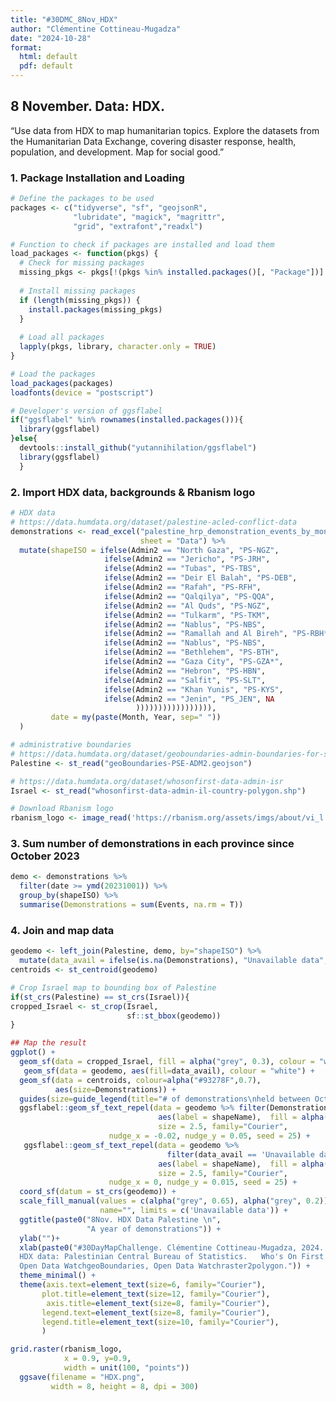 ```yaml
---
title: "#30DMC_8Nov_HDX"
author: "Clémentine Cottineau-Mugadza"
date: "2024-10-28"
format: 
  html: default
  pdf: default
---
```


## 8 November. Data: HDX. 

"Use data from HDX to map humanitarian topics. Explore the datasets from the Humanitarian Data Exchange, covering disaster response, health, population, and development. Map for social good."

### 1. Package Installation and Loading

```r
# Define the packages to be used
packages <- c("tidyverse", "sf", "geojsonR", 
              "lubridate", "magick", "magrittr",
              "grid", "extrafont","readxl")

# Function to check if packages are installed and load them
load_packages <- function(pkgs) {
  # Check for missing packages
  missing_pkgs <- pkgs[!(pkgs %in% installed.packages()[, "Package"])]
  
  # Install missing packages
  if (length(missing_pkgs)) {
    install.packages(missing_pkgs)
  }
  
  # Load all packages
  lapply(pkgs, library, character.only = TRUE)
}

# Load the packages
load_packages(packages)
loadfonts(device = "postscript")

# Developer's version of ggsflabel
if("ggsflabel" %in% rownames(installed.packages())){
  library(ggsflabel)
}else{
  devtools::install_github("yutannihilation/ggsflabel")
  library(ggsflabel)
  }


```

### 2. Import HDX data, backgrounds & Rbanism logo

```r
# HDX data
# https://data.humdata.org/dataset/palestine-acled-conflict-data
demonstrations <- read_excel("palestine_hrp_demonstration_events_by_month-year_as-of-28oct2024.xlsx",
                             sheet = "Data") %>%
  mutate(shapeISO = ifelse(Admin2 == "North Gaza", "PS-NGZ",
                     ifelse(Admin2 == "Jericho", "PS-JRH", 
                     ifelse(Admin2 == "Tubas", "PS-TBS",
                     ifelse(Admin2 == "Deir El Balah", "PS-DEB",  
                     ifelse(Admin2 == "Rafah", "PS-RFH",
                     ifelse(Admin2 == "Qalqilya", "PS-QQA",
                     ifelse(Admin2 == "Al Quds", "PS-NGZ",
                     ifelse(Admin2 == "Tulkarm", "PS-TKM",
                     ifelse(Admin2 == "Nablus", "PS-NBS",
                     ifelse(Admin2 == "Ramallah and Al Bireh", "PS-RBH*",   
                     ifelse(Admin2 == "Nablus", "PS-NBS",
                     ifelse(Admin2 == "Bethlehem", "PS-BTH",
                     ifelse(Admin2 == "Gaza City", "PS-GZA*",
                     ifelse(Admin2 == "Hebron", "PS-HBN",
                     ifelse(Admin2 == "Salfit", "PS-SLT",
                     ifelse(Admin2 == "Khan Yunis", "PS-KYS", 
                     ifelse(Admin2 == "Jenin", "PS_JEN", NA       
                            ))))))))))))))))),
         date = my(paste(Month, Year, sep=" "))
  )

# administrative boundaries
# https://data.humdata.org/dataset/geoboundaries-admin-boundaries-for-state-of-palestine
Palestine <- st_read("geoBoundaries-PSE-ADM2.geojson") 

# https://data.humdata.org/dataset/whosonfirst-data-admin-isr
Israel <- st_read("whosonfirst-data-admin-il-country-polygon.shp")

# Download Rbanism logo
rbanism_logo <- image_read('https://rbanism.org/assets/imgs/about/vi_l.jpg')
```

### 3. Sum number of demonstrations in each province since October 2023

```r
demo <- demonstrations %>%
  filter(date >= ymd(20231001)) %>%
  group_by(shapeISO) %>%
  summarise(Demonstrations = sum(Events, na.rm = T))
```

### 4. Join and map data

```r
geodemo <- left_join(Palestine, demo, by="shapeISO") %>%
  mutate(data_avail = ifelse(is.na(Demonstrations), "Unavailable data", ""))
centroids <- st_centroid(geodemo)

# Crop Israel map to bounding box of Palestine
if(st_crs(Palestine) == st_crs(Israel)){
cropped_Israel <- st_crop(Israel,
                          sf::st_bbox(geodemo))
}

## Map the result
ggplot() +
  geom_sf(data = cropped_Israel, fill = alpha("grey", 0.3), colour = "white") +
   geom_sf(data = geodemo, aes(fill=data_avail), colour = "white") +
  geom_sf(data = centroids, colour=alpha("#93278F",0.7), 
          aes(size=Demonstrations)) +
  guides(size=guide_legend(title="# of demonstrations\nheld between Oct'23 \nand Oct'24")) +
  ggsflabel::geom_sf_text_repel(data = geodemo %>% filter(Demonstrations > 50), 
                                 aes(label = shapeName),  fill = alpha("white", 0.5),
                                 size = 2.5, family="Courier",
                      nudge_x = -0.02, nudge_y = 0.05, seed = 25) +
   ggsflabel::geom_sf_text_repel(data = geodemo %>% 
                                   filter(data_avail == 'Unavailable data'), 
                                 aes(label = shapeName),  fill = alpha("white", 0.5),
                                 size = 2.5, family="Courier",
                      nudge_x = 0, nudge_y = 0.015, seed = 25) +
  coord_sf(datum = st_crs(geodemo)) +
  scale_fill_manual(values = c(alpha("grey", 0.65), alpha("grey", 0.2)), 
                    name="", limits = c('Unavailable data')) +
  ggtitle(paste0("8Nov. HDX Data Palestine \n",
                 "A year of demonstrations")) +
  ylab("")+
  xlab(paste0("#30DayMapChallenge. Clémentine Cottineau-Mugadza, 2024. 
  HDX data: Palestinian Central Bureau of Statistics. 	Who's On First.
  Open Data WatchgeoBoundaries, Open Data Watchraster2polygon.")) +
  theme_minimal() +
  theme(axis.text=element_text(size=6, family="Courier"),
       plot.title=element_text(size=12, family="Courier"),
        axis.title=element_text(size=8, family="Courier"),
       legend.text=element_text(size=8, family="Courier"),
       legend.title=element_text(size=10, family="Courier"),
       ) 

grid.raster(rbanism_logo,
            x = 0.9, y=0.9,
            width = unit(100, "points"))
  ggsave(filename = "HDX.png",
         width = 8, height = 8, dpi = 300)

```
